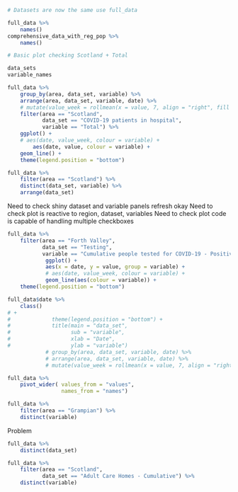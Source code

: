 


```r
# Datasets are now the same use full_data

full_data %>% 
    names()
comprehensive_data_with_reg_pop %>% 
    names()
```

```r
# Basic plot checking Scotland + Total

data_sets
variable_names

full_data %>%
    group_by(area, data_set, variable) %>% 
    arrange(area, data_set, variable, date) %>% 
    # mutate(value_week = rollmean(x = value, 7, align = "right", fill = NA)) %>%
    filter(area == "Scotland",
           data_set == "COVID-19 patients in hospital",
           variable == "Total") %>%
    ggplot() +
    # aes(date, value_week, colour = variable) +
        aes(date, value, colour = variable) +
    geom_line() +
    theme(legend.position = "bottom")
```

```r

full_data %>% 
    filter(area == "Scotland") %>% 
    distinct(data_set, variable) %>% 
    arrange(data_set)
```


Need to check shiny dataset and variable panels refresh okay
Need to check plot is reactive to region, dataset, variables
Need to check plot code is capable of handling multiple checkboxes



```r
full_data %>%
    filter(area == "Forth Valley",
           data_set == "Testing",
           variable == "Cumulative people tested for COVID-19 - Positive") %>% 
            ggplot() +
            aes(x = date, y = value, group = variable) +
            # aes(date, value_week, colour = variable) +
            geom_line(aes(colour = variable)) +
    theme(legend.position = "bottom")
```
```r
full_data$date %>% 
    class()
# +
#             theme(legend.position = "bottom") +
#             title(main = "data_set",
#                   sub = "variable",
#                   xlab = "Date",
#                   ylab = "variable")
            # group_by(area, data_set, variable, date) %>% 
            # arrange(area, data_set, variable, date) %>% 
            # mutate(value_week = rollmean(x = value, 7, align = "right", fill = NA)) %>%
```

```r
full_data %>% 
    pivot_wider( values_from = "values",
                 names_from = "names")
```

```r
full_data %>% 
    filter(area == "Grampian") %>% 
    distinct(variable)
```
Problem

```r
full_data %>%
    distinct(data_set)
```

```r
full_data %>% 
    filter(area == "Scotland",
           data_set == "Adult Care Homes - Cumulative") %>% 
    distinct(variable)
```

